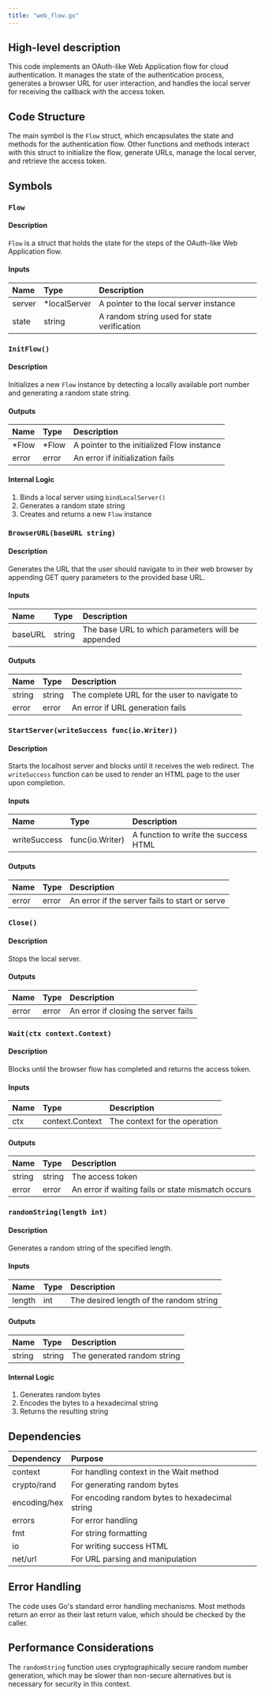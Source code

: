 ```yaml
---
title: "web_flow.go"
---
```


## High-level description
This code implements an OAuth-like Web Application flow for cloud authentication. It manages the state of the authentication process, generates a browser URL for user interaction, and handles the local server for receiving the callback with the access token.

## Code Structure
The main symbol is the `Flow` struct, which encapsulates the state and methods for the authentication flow. Other functions and methods interact with this struct to initialize the flow, generate URLs, manage the local server, and retrieve the access token.

## Symbols

### `Flow`
#### Description
`Flow` is a struct that holds the state for the steps of the OAuth-like Web Application flow.

#### Inputs
| Name | Type | Description |
|:-----|:-----|:------------|
| server | *localServer | A pointer to the local server instance |
| state | string | A random string used for state verification |

### `InitFlow()`
#### Description
Initializes a new `Flow` instance by detecting a locally available port number and generating a random state string.

#### Outputs
| Name | Type | Description |
|:-----|:-----|:------------|
| *Flow | *Flow | A pointer to the initialized Flow instance |
| error | error | An error if initialization fails |

#### Internal Logic
1. Binds a local server using `bindLocalServer()`
2. Generates a random state string
3. Creates and returns a new `Flow` instance

### `BrowserURL(baseURL string)`
#### Description
Generates the URL that the user should navigate to in their web browser by appending GET query parameters to the provided base URL.

#### Inputs
| Name | Type | Description |
|:-----|:-----|:------------|
| baseURL | string | The base URL to which parameters will be appended |

#### Outputs
| Name | Type | Description |
|:-----|:-----|:------------|
| string | string | The complete URL for the user to navigate to |
| error | error | An error if URL generation fails |

### `StartServer(writeSuccess func(io.Writer))`
#### Description
Starts the localhost server and blocks until it receives the web redirect. The `writeSuccess` function can be used to render an HTML page to the user upon completion.

#### Inputs
| Name | Type | Description |
|:-----|:-----|:------------|
| writeSuccess | func(io.Writer) | A function to write the success HTML |

#### Outputs
| Name | Type | Description |
|:-----|:-----|:------------|
| error | error | An error if the server fails to start or serve |

### `Close()`
#### Description
Stops the local server.

#### Outputs
| Name | Type | Description |
|:-----|:-----|:------------|
| error | error | An error if closing the server fails |

### `Wait(ctx context.Context)`
#### Description
Blocks until the browser flow has completed and returns the access token.

#### Inputs
| Name | Type | Description |
|:-----|:-----|:------------|
| ctx | context.Context | The context for the operation |

#### Outputs
| Name | Type | Description |
|:-----|:-----|:------------|
| string | string | The access token |
| error | error | An error if waiting fails or state mismatch occurs |

### `randomString(length int)`
#### Description
Generates a random string of the specified length.

#### Inputs
| Name | Type | Description |
|:-----|:-----|:------------|
| length | int | The desired length of the random string |

#### Outputs
| Name | Type | Description |
|:-----|:-----|:------------|
| string | string | The generated random string |

#### Internal Logic
1. Generates random bytes
2. Encodes the bytes to a hexadecimal string
3. Returns the resulting string

## Dependencies
| Dependency | Purpose |
|:-----------|:--------|
| context | For handling context in the Wait method |
| crypto/rand | For generating random bytes |
| encoding/hex | For encoding random bytes to hexadecimal string |
| errors | For error handling |
| fmt | For string formatting |
| io | For writing success HTML |
| net/url | For URL parsing and manipulation |

## Error Handling
The code uses Go's standard error handling mechanisms. Most methods return an error as their last return value, which should be checked by the caller.

## Performance Considerations
The `randomString` function uses cryptographically secure random number generation, which may be slower than non-secure alternatives but is necessary for security in this context.